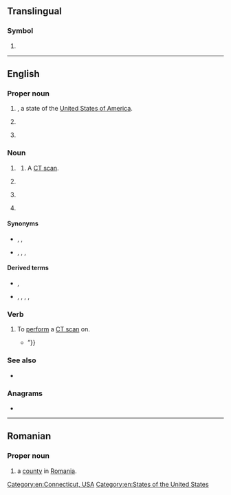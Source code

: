 {{also|Ct|cT|ct|Ct.|ct.|c.t.|c**t|čt|ČT}}
==Translingual==

===Symbol===
{{mul-symbol}}

# {{ISO 3166|1|2|obs=1|Canton and Enderbury Islands|from=1974|to=1979}}

----

==English==

===Proper noun===
{{en-proper noun}}

# {{abbreviation of|en|Connecticut|nodot=1}}, a state of the [[United States of America]].
# {{initialism of|en|Central Time}}
# {{lb|en|Egyptology}} {{initialism of|en|Coffin Texts}}

===Noun===
{{en-noun|~}}

# {{lb|en|medicine}} {{initialism of|en|computed tomography}}
## {{lb|en|countable|medicine}} A [[CT scan]].
# {{lb|en|medicine}} {{initialism of|en|cold turkey}}
# {{lb|en|slang}} {{initialism of|en|cocktease}}
# {{lb|en|slang}} {{initialism of|en|camel toe}}

====Synonyms====
* {{sense|computed tomography}} {{l|en|computed tomography}}, {{l|en|computed axial tomography}}, {{l|en|CAT}}
* {{sense|CT scan}} {{l|en|CT scan}}, {{l|en|CAT scan}}, {{l|en|computed tomography scan}}, {{l|en|computed axial tomography scan}}

====Derived terms====
* {{sense|Central Time}} {{l|en|CDT}}, {{l|en|CST}}
* {{sense|computed tomography}} {{l|en|angio-CT}}, {{l|en|CT angiography}}, {{l|en|CT scan}}, {{l|en|HRCT}}, {{l|en|MSCT}}

===Verb===
{{en-verb}}

# {{lb|en|transitive|medicine|informal}} To [[perform]] a [[CT scan]] on.
#* {{quote-book|en|year=2013|author={{w|Marc Dauphin}}|title=Combat Doctor: Life and Death Stories from Kandahar's Military Hospital|location=Toronto|publisher={{w|Dundurn Press}}|isbn=9781459719262|page={{gbooks|WOca1_UIN4AC|197|CT}}|passage=There's a certain something that emanates from a confused patient that this fellow doesn't have. I sure wish I had more 'terps. Well, we're not going to '''CT''' him right away. There are two other fellows before him. “Get a plain film of his head, Tim. {{...}}”}}

===See also===
* {{projectlink|wikipedia|CT scan}}

===Anagrams===
* {{anagrams|en|a=ct|T&C|TC}}

[[Category:en:Connecticut, USA]]
[[Category:en:States of the United States]]

----

==Romanian==

===Proper noun===
{{head|ro|proper noun}}

# {{abbreviation of|ro|Constanța|dot=,}} a [[county]] in [[Romania]].